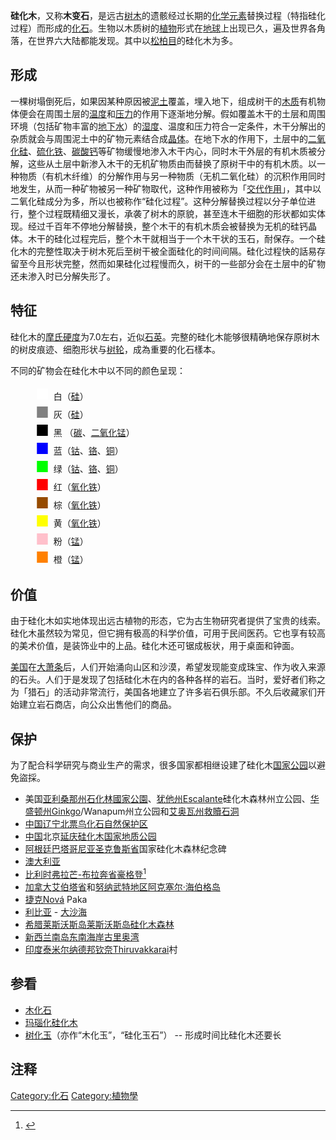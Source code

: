 {{不是|木化石}}
{{noteTA
|1=zh-hans:树干; zh-hant:樹幹;
|2=zh-hans:木干; zh-hant:木幹;
}}
{{并列图像
 | 对齐方式  = right
 | direction = vertical
 | width     = 200
 | image1    = Petrified wood closeup 2.jpg
 | width1    = 200
 | caption1  = 磨光后的硅化木
 | image2    = Tree, Petrified Forest, Calistoga, California.jpg
 | width2    = 200
 | caption2  = 倒下的一棵硅化木
 | image3    = Polished slice of petrified wood.jpg
 | width3    = 200
 | caption3  = [[美国|美国]][[亚利桑那州|亚利桑那州]]的硅化木磨光片的中心。从放大的图像中可以看到约2.3亿年前[[三叠纪|三叠纪]]后期的昆虫钻孔。
}}

'''硅化木'''，又称'''木变石'''，是远古[[树木|树木]]的遗骸经过长期的[[化学元素|化学元素]]替换过程（特指硅化过程）而形成的[[化石|化石]]。生物以木质树的[[植物|植物]]形式在[[地球|地球]]上出现已久，遍及世界各角落，在世界六大陆都能发现。其中以[[松柏目|松柏目]]的硅化木为多。

== 形成 ==

一棵树塌倒死后，如果因某种原因被[[泥土|泥土]]覆盖，埋入地下，组成树干的[[木质|木质]]有机物体便会在周围土层的[[温度|温度]]和[[压力|压力]]的作用下逐渐地分解。假如覆盖木干的土层和周围环境（包括矿物丰富的[[地下水|地下水]]）的[[湿度|湿度]]、温度和压力符合一定条件，木干分解出的杂质就会与周围泥土中的矿物元素结合成[[晶体|晶体]]。在地下水的作用下，土层中的[[二氧化硅|二氧化硅]]、[[硫化铁|硫化铁]]、[[碳酸钙|碳酸钙]]等矿物缓慢地渗入木干内心，同时木干外层的有机木质被分解，这些从土层中新渗入木干的无机矿物质由而替换了原树干中的有机木质。以一种物质（有机木纤维）的分解作用与另一种物质（无机二氧化硅）的沉积作用同时地发生，从而一种矿物被另一种矿物取代，这种作用被称为「[[交代作用|交代作用]]」，其中以二氧化硅成分为多，所以也被称作“硅化过程”。这种分解替换过程以分子单位进行，整个过程既精细又漫长，承袭了树木的原貌，甚至连木干细胞的形状都如实体现。经过千百年不停地分解替换，整个木干的有机木质会被替换为无机的硅钙晶体。木干的硅化过程完后，整个木干就相当于一个木干状的玉石，耐保存。一个硅化木的完整性取决于树木死后至树干被全面硅化的时间间隔。硅化过程快的話易存留至今且形状完整，然而如果硅化过程慢而久，树干的一些部分会在土层中的矿物还未渗入时已分解失形了。

== 特征 ==

硅化木的[[摩氏硬度|摩氏硬度]]为7.0左右，近似[[石英|石英]]。完整的硅化木能够很精确地保存原树木的树皮痕迹、细胞形状与[[树轮|树轮]]，成為重要的化石樣本。

不同的矿物会在硅化木中以不同的颜色呈现：
:<font size="5" color="#FFFFFF">■ </font>白（[[硅|硅]]）
:<font size="5" color="#808080">■ </font>灰（[[硅|硅]]）
:<font size="5" color="#000000">■ </font>黑 （[[碳|碳]]、[[二氧化锰|二氧化锰]]）
:<font size="5" color="#0000FF">■ </font>蓝（[[钴|钴]]、[[铬|铬]]、[[铜|铜]]）
:<font size="5" color="#00FF00">■ </font>绿（[[钴|钴]]、[[铬|铬]]、[[铜|铜]]）
:<font size="5" color="#FF0000">■ </font>红（[[氧化铁|氧化铁]]）
:<font size="5" color="#964B00">■ </font>棕（[[氧化铁|氧化铁]]）
:<font size="5" color="#FFFF00">■ </font>黄（[[氧化铁|氧化铁]]）
:<font size="5" color="#FFC0CB">■ </font>粉（[[锰|锰]]）
:<font size="5" color="#FF8000">■ </font>橙（[[锰|锰]]）

== 价值 ==
由于硅化木如实地体现出远古植物的形态，它为古生物研究者提供了宝贵的线索。硅化木虽然较为常见，但它拥有极高的科学价值，可用于民间医药。它也享有较高的美术价值，是装饰业中的上品。硅化木还可锯成板状，用于桌面和钟面。

[[美国|美国]]在[[大萧条|大萧条]]后，人们开始涌向山区和沙漠，希望发现能变成珠宝、作为收入来源的石头。人们于是发现了包括硅化木在内的各种各样的岩石。当时，爱好者们称之为「猎石」的活动非常流行，美国各地建立了许多岩石俱乐部。不久后收藏家们开始建立岩石商店，向公众出售他们的商品。

== 保护 ==
为了配合科学研究与商业生产的需求，很多国家都相继设建了硅化木[[国家公园|国家公园]]以避免盜採。

{{fact|中国大陆[[黑龙江省|黑龙江省]][[伊春市|伊春市]]具有大量的硅化木标本，事实上比[[北京|北京]][[延庆|延庆]]要多的多，特别是伊春市有非常稀少的红松硅化木。|time=2014-01-27}}

* 美国[[亚利桑那州|亚利桑那州]][[石化林國家公園|石化林國家公園]]、[[犹他州|犹他州]]Escalante硅化木森林州立公园、[[华盛顿州|华盛顿州]]Ginkgo/Wanapum州立公园和[[艾奥瓦州|艾奥瓦州]][[救贖石洞|救贖石洞]]
* [[中华人民共和国|中国]][[辽宁北票鸟化石自然保护区|辽宁北票鸟化石自然保护区]]
* [[中华人民共和国|中国]]北京[[延庆硅化木国家地质公园|延庆硅化木国家地质公园]]
* [[阿根廷|阿根廷]][[巴塔哥尼亚|巴塔哥尼亚]][[圣克鲁斯省_(阿根廷)|圣克鲁斯省]]国家硅化木森林纪念碑
* [[澳大利亚|澳大利亚]]
* [[比利时|比利时]][[弗拉芒-布拉奔省|弗拉芒-布拉奔省]][[豪格登|豪格登]]<ref>{{Cite web |url=http://home.hccnet.nl/Jacob.Leloux/hoegaarden.html |title=A petrified forrest near Hoegaarden |accessdate=2007-07-13 |archive-date=2004-07-13 |archive-url=https://web.archive.org/web/20040713000250/http://home.hccnet.nl/Jacob.Leloux/hoegaarden.html |dead-url=no }}</ref>
* [[加拿大|加拿大]][[艾伯塔|艾伯塔省]]和[[努纳武特|努纳武特地区]][[阿克塞尔·海伯格岛|阿克塞尔·海伯格岛]]
* [[捷克|捷克]]Nová Paka
* [[利比亚|利比亚]] - [[利比亚沙漠|大沙海]]
* [[希腊|希腊]][[莱斯沃斯岛|莱斯沃斯岛]][[莱斯沃斯岛硅化木森林|莱斯沃斯岛硅化木森林]]
* [[新西兰|新西兰]][[南岛东南海岸|南岛东南海岸]][[古里奥湾|古里奥湾]]
* [[印度|印度]][[泰米尔|泰米尔纳德邦]][[钦奈|钦奈]]Thiruvakkarai村

== 参看 ==
* [[木化石|木化石]]
* [[玛瑙化硅化木|玛瑙化硅化木]]
* [[树化玉|树化玉]]（亦作“木化玉”，“硅化玉石”） -- 形成时间比硅化木还要长

== 注释 ==
<div class="references-small">
<references />
</div>

<!--
== 外部链接 ==
-->
{{Commons|Petrified wood|硅化木}}
{{化石}}
[[Category:化石|Category:化石]]
[[Category:植物學|Category:植物學]]